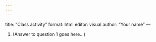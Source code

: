 ```yaml
---
---
---
```

title: "Class activity"
format: html
editor: visual
author: "Your name"
---

1. (Answer to question 1 goes here...)

```python

```

